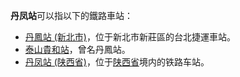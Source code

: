 '''丹凤站'''可以指以下的鐵路車站：
*[[丹鳳站_(新北市)|丹鳳站 (新北市)]]，位于新北市新莊區的台北捷運車站。
*[[泰山貴和站|泰山貴和站]]，曾名丹鳳站。
*[[丹凤站_(陕西省)|丹凤站 (陕西省)]]，位于[[陕西省|陕西省]]境内的铁路车站。
{{disambig|Cat=三字車站名消歧義}}